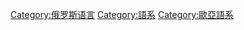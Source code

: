 {{catmore}}
[[Category:俄罗斯语言|Category:俄罗斯语言]]
[[Category:語系|Category:語系]]
[[Category:歐亞語系|Category:歐亞語系]]